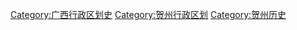 [[Category:广西行政区划史|Category:广西行政区划史]]
[[Category:贺州行政区划|Category:贺州行政区划]]
[[Category:贺州历史|Category:贺州历史]]